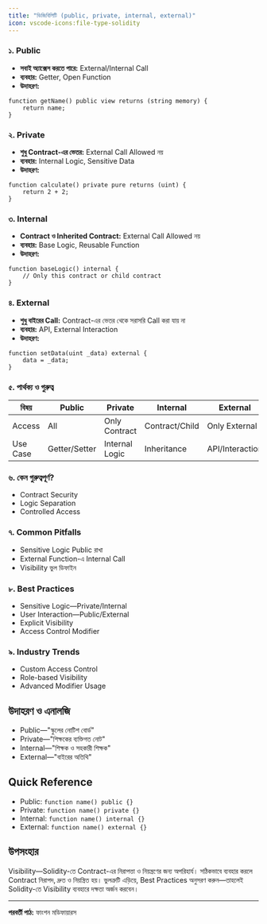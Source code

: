 ```yaml
---
title: "ভিজিবিলিটি (public, private, internal, external)"
icon: vscode-icons:file-type-solidity
---
```


### ১. Public
- **সবাই অ্যাক্সেস করতে পারে:** External/Internal Call
- **ব্যবহার:** Getter, Open Function
- **উদাহরণ:**
```solidity
function getName() public view returns (string memory) {
    return name;
}
```

### ২. Private
- **শুধু Contract-এর ভেতর:** External Call Allowed নয়
- **ব্যবহার:** Internal Logic, Sensitive Data
- **উদাহরণ:**
```solidity
function calculate() private pure returns (uint) {
    return 2 + 2;
}
```

### ৩. Internal
- **Contract ও Inherited Contract:** External Call Allowed নয়
- **ব্যবহার:** Base Logic, Reusable Function
- **উদাহরণ:**
```solidity
function baseLogic() internal {
    // Only this contract or child contract
}
```

### ৪. External
- **শুধু বাইরের Call:** Contract-এর ভেতর থেকে সরাসরি Call করা যায় না
- **ব্যবহার:** API, External Interaction
- **উদাহরণ:**
```solidity
function setData(uint _data) external {
    data = _data;
}
```

### ৫. পার্থক্য ও গুরুত্ব
| বিষয়         | Public            | Private           | Internal          | External          |
|--------------|-------------------|-------------------|-------------------|-------------------|
| Access       | All               | Only Contract     | Contract/Child    | Only External     |
| Use Case     | Getter/Setter     | Internal Logic    | Inheritance       | API/Interaction   |

### ৬. কেন গুরুত্বপূর্ণ?
- Contract Security
- Logic Separation
- Controlled Access

### ৭. Common Pitfalls
- Sensitive Logic Public রাখা
- External Function-এ Internal Call
- Visibility ভুল ডিফাইন

### ৮. Best Practices
- Sensitive Logic—Private/Internal
- User Interaction—Public/External
- Explicit Visibility
- Access Control Modifier

### ৯. Industry Trends
- Custom Access Control
- Role-based Visibility
- Advanced Modifier Usage

## উদাহরণ ও এনালজি
- Public—"স্কুলের নোটিশ বোর্ড"
- Private—"শিক্ষকের ব্যক্তিগত নোট"
- Internal—"শিক্ষক ও সহকারী শিক্ষক"
- External—"বাইরের অতিথি"

## Quick Reference

- Public: `function name() public {}`
- Private: `function name() private {}`
- Internal: `function name() internal {}`
- External: `function name() external {}`

## উপসংহার

Visibility—Solidity-তে Contract-এর নিরাপত্তা ও নিয়ন্ত্রণের জন্য অপরিহার্য। সঠিকভাবে ব্যবহার করলে Contract নিরাপদ, দ্রুত ও নিয়ন্ত্রিত হয়। ভুলত্রুটি এড়িয়ে, Best Practices অনুসরণ করুন—তাহলেই Solidity-তে Visibility ব্যবহারে দক্ষতা অর্জন করবেন।

---

**পরবর্তী পাঠ:** ফাংশন মডিফায়ারস
